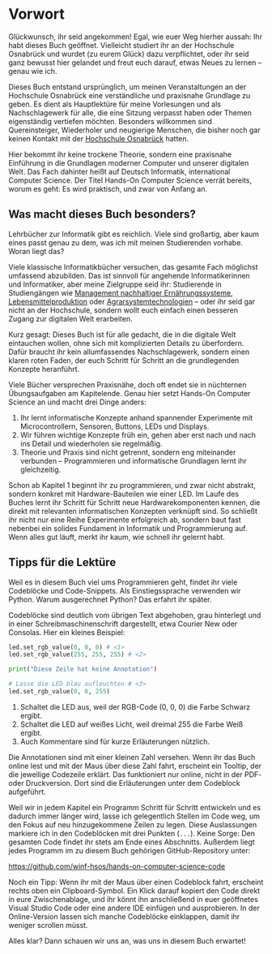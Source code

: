 # Vorwort {.unnumbered}

Glückwunsch, ihr seid angekommen! Egal, wie euer Weg hierher aussah: Ihr habt dieses Buch geöffnet. Vielleicht studiert ihr an der Hochschule Osnabrück und wurdet (zu eurem Glück) dazu verpflichtet, oder ihr seid ganz bewusst hier gelandet und freut euch darauf, etwas Neues zu lernen – genau wie ich.

Dieses Buch entstand ursprünglich, um meinen Veranstaltungen an der Hochschule Osnabrück eine verständliche und praxisnahe Grundlage zu geben. Es dient als Hauptlektüre für meine Vorlesungen und als Nachschlagewerk für alle, die eine Sitzung verpasst haben oder Themen eigenständig vertiefen möchten. Besonders willkommen sind Quereinsteiger, Wiederholer und neugierige Menschen, die bisher noch gar keinen Kontakt mit der [Hochschule Osnabrück](https://hs-osnabrueck.de/ "Link zur offiziellen Webseite der Hochschule Osnabrück") hatten.

Hier bekommt ihr keine trockene Theorie, sondern eine praxisnahe Einführung in die Grundlagen moderner Computer und unserer digitalen Welt. Das Fach dahinter heißt auf Deutsch Informatik, international Computer Science. Der Titel Hands-On Computer Science verrät bereits, worum es geht: Es wird praktisch, und zwar von Anfang an.

## Was macht dieses Buch besonders?

Lehrbücher zur Informatik gibt es reichlich. Viele sind großartig, aber kaum eines passt genau zu dem, was ich mit meinen Studierenden vorhabe. Woran liegt das?

Viele klassische Informatikbücher versuchen, das gesamte Fach möglichst umfassend abzubilden. Das ist sinnvoll für angehende Informatikerinnen und Informatiker, aber meine Zielgruppe seid ihr: Studierende in Studiengängen wie [Management nachhaltiger Ernährungssysteme](https://hs-osnabrueck.de/bne), [Lebensmittelproduktion](https://www.hs-osnabrueck.de/blp) oder [Agrarsystemtechnologien](https://www.hs-osnabrueck.de/agrarsystemtechnologien-bsc/) – oder ihr seid gar nicht an der Hochschule, sondern wollt euch einfach einen besseren Zugang zur digitalen Welt erarbeiten.

Kurz gesagt: Dieses Buch ist für alle gedacht, die in die digitale Welt eintauchen wollen, ohne sich mit komplizierten Details zu überfordern. Dafür braucht ihr kein allumfassendes Nachschlagewerk, sondern einen klaren roten Faden, der euch Schritt für Schritt an die grundlegenden Konzepte heranführt.

Viele Bücher versprechen Praxisnähe, doch oft endet sie in nüchternen Übungsaufgaben am Kapitelende. Genau hier setzt Hands-On Computer Science an und macht drei Dinge anders:

1. Ihr lernt informatische Konzepte anhand spannender Experimente mit Microcontrollern, Sensoren, Buttons, LEDs und Displays.
2. Wir führen wichtige Konzepte früh ein, gehen aber erst nach und nach ins Detail und wiederholen sie regelmäßig.
3. Theorie und Praxis sind nicht getrennt, sondern eng miteinander verbunden – Programmieren und informatische Grundlagen lernt ihr gleichzeitig.

Schon ab Kapitel 1 beginnt ihr zu programmieren, und zwar nicht abstrakt, sondern konkret mit Hardware-Bauteilen wie einer LED. Im Laufe des Buches lernt ihr Schritt für Schritt neue Hardwarekomponenten kennen, die direkt mit relevanten informatischen Konzepten verknüpft sind. So schließt ihr nicht nur eine Reihe Experimente erfolgreich ab, sondern baut fast nebenbei ein solides Fundament in Informatik und Programmierung auf. Wenn alles gut läuft, merkt ihr kaum, wie schnell ihr gelernt habt.

## Tipps für die Lektüre

Weil es in diesem Buch viel ums Programmieren geht, findet ihr viele Codeblöcke und Code-Snippets. Als Einstiegssprache verwenden wir Python. Warum ausgerechnet Python? Das erfahrt ihr später.

Codeblöcke sind deutlich vom übrigen Text abgehoben, grau hinterlegt und in einer Schreibmaschinenschrift dargestellt, etwa Courier New oder Consolas. Hier ein kleines Beispiel:

```python
led.set_rgb_value(0, 0, 0) # <1>
led.set_rgb_value(255, 255, 255) # <2>

print("Diese Zeile hat keine Annotation")

# Lasse die LED blau aufleuchten # <3>
led.set_rgb_value(0, 0, 255)
```
1. Schaltet die LED aus, weil der RGB-Code (0, 0, 0) die Farbe Schwarz ergibt.
2. Schaltet die LED auf weißes Licht, weil dreimal 255 die Farbe Weiß ergibt.
3. Auch Kommentare sind für kurze Erläuterungen nützlich.

Die Annotationen sind mit einer kleinen Zahl versehen. Wenn ihr das Buch online lest und mit der Maus über diese Zahl fahrt, erscheint ein Tooltip, der die jeweilige Codezeile erklärt. Das funktioniert nur online, nicht in der PDF- oder Druckversion. Dort sind die Erläuterungen unter dem Codeblock aufgeführt.

Weil wir in jedem Kapitel ein Programm Schritt für Schritt entwickeln und es dadurch immer länger wird, lasse ich gelegentlich Stellen im Code weg, um den Fokus auf neu hinzugekommene Zeilen zu legen. Diese Auslassungen markiere ich in den Codeblöcken mit drei Punkten (`...`). Keine Sorge: Den gesamten Code findet ihr stets am Ende eines Abschnitts. Außerdem liegt jedes Programm im zu diesem Buch gehörigen GitHub-Repository unter:

<https://github.com/winf-hsos/hands-on-computer-science-code>

Noch ein Tipp: Wenn ihr mit der Maus über einen Codeblock fahrt, erscheint rechts oben ein Clipboard-Symbol. Ein Klick darauf kopiert den Code direkt in eure Zwischenablage, und ihr könnt ihn anschließend in euer geöffnetes Visual Studio Code oder eine andere IDE einfügen und ausprobieren. In der Online-Version lassen sich manche Codeblöcke einklappen, damit ihr weniger scrollen müsst.

Alles klar? Dann schauen wir uns an, was uns in diesem Buch erwartet!